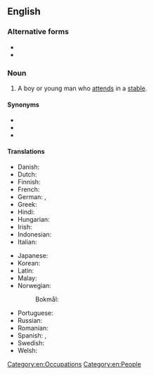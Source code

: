 {{also|stableboy|stable-boy}}

==English==

===Alternative forms===
* {{l|en|stable-boy}}
* {{l|en|stableboy}}

===Noun===
{{en-noun}}

# A boy or young man who [[attend]]s in a [[stable]].

====Synonyms====
* {{l|en|groom}}
* {{l|en|stablehand}}
* {{l|en|stableman}}

====Translations====
{{trans-top|boy or young man who attends in a stable}}
* Danish: {{t-needed|da}}
* Dutch: {{t+|nl|staljongen|m}}
* Finnish: {{t|fi|tallirenki}}
* French: {{t+|fr|garçon d'écurie|m}}
* German: {{t|de|Stalljunge|m}}, {{t|de|Stallknecht|m}}
* Greek: {{t-needed|el}}
* Hindi: {{t-needed|hi}}
* Hungarian: {{t-needed|hu}}
* Irish: {{t|ga|buachaill stábla|m}}
* Indonesian: {{t-needed|id}}
* Italian: {{t-needed|it}}
{{trans-mid}}
* Japanese: {{t-needed|ja}}
* Korean: {{t-needed|ko}}
* Latin: {{t|la|agāsō|m}}
* Malay: {{t-needed|ms}}
* Norwegian:
*: Bokmål: {{t|nb|stallgutt|m}}
* Portuguese: {{t-needed|pt}}
* Russian: {{t-needed|ru}}
* Romanian: {{t|ro|băiat la grajd|m}}
* Spanish: {{t|es|mozo de cuadra|m}}, {{t|es|mozo de establo|m}}
* Swedish: {{t|sv|stalledräng|c}}
* Welsh: {{t|cy|gwas stabl|m}}
{{trans-bottom}}

[[Category:en:Occupations]]
[[Category:en:People]]